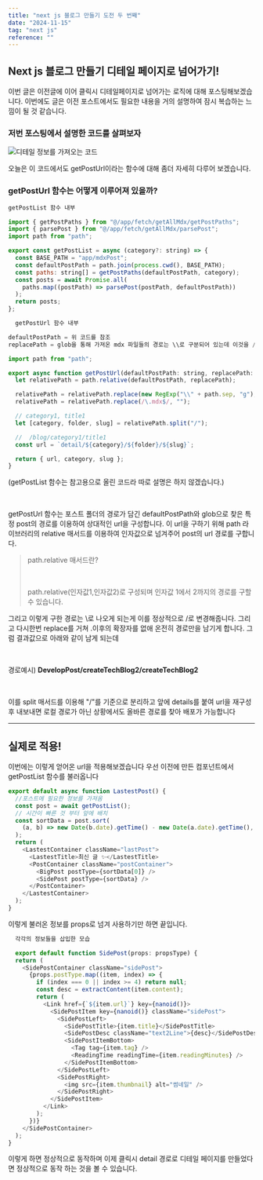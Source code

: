 ```yaml
---
title: "next js 블로그 만들기 도전 두 번째"
date: "2024-11-15"
tag: "next js"
reference: ""
---
```


## Next js 블로그 만들기 디테일 페이지로 넘어가기!

이번 글은 이전글에 이어 클릭시 디테일페이지로 넘어가는 로직에 대해 포스팅해보겠습니다. 이번에도 글은 이전 포스트에서도 필요한 내용을 거의 설명하여 잠시 복습하는 느낌이 될 것 같습니다.

### 저번 포스팅에서 설명한 코드를 살펴보자

<img src="/mdxImg/DevelopPost/createTechBlog2/detailInfoCode.png" alt="디테일 정보를 가져오는 코드"/>

오늘은 이 코드에서도 getPostUrl이라는 함수에 대해 좀더 자세히 다루어 보겠습니다.

### getPostUrl 함수는 어떻게 이루어져 있을까?

```javascript
getPostList 함수 내부

import { getPostPaths } from "@/app/fetch/getAllMdx/getPostPaths";
import { parsePost } from "@/app/fetch/getAllMdx/parsePost";
import path from "path";

export const getPostList = async (category?: string) => {
  const BASE_PATH = "app/mdxPost";
  const defaultPostPath = path.join(process.cwd(), BASE_PATH);
  const paths: string[] = getPostPaths(defaultPostPath, category);
  const posts = await Promise.all(
    paths.map((postPath) => parsePost(postPath, defaultPostPath))
  );
  return posts;
};


```

```javascript
  getPostUrl 함수 내부

defaultPostPath = 위 코드를 참조
replacePath = glob을 통해 가져온 mdx 파일들의 경로는 \\로 구분되어 있는데 이것을 /하나로 바꾼 경로

import path from "path";

export async function getPostUrl(defaultPostPath: string, replacePath: string) {
  let relativePath = path.relative(defaultPostPath, replacePath);

  relativePath = relativePath.replace(new RegExp("\\" + path.sep, "g"), "/");
  relativePath = relativePath.replace(/\.mdx$/, "");

  // category1, title1
  let [category, folder, slug] = relativePath.split("/");

  //  /blog/category1/title1
  const url = `detail/${category}/${folder}/${slug}`;

  return { url, category, slug };
}

```

(getPostList 함수는 참고용으로 올린 코드라 따로 설명은 하지 않겠습니다.)

<br/>

getPostUrl 함수는 포스트 폴더의 경로가 담긴 defaultPostPath와 glob으로 찾은 특정 post의 경로를 이용하여 상대적인 url을 구성합니다. 이 url을 구하기 위해 path 라이브러리의 relative 매서드를 이용하여 인자값으로 넘겨주어 post의 url 경로를 구합니다.

<blockquote>

path.relative 매서드란?

  <br/>

path.relative(인자값1,인자값2)로 구성되며 인자값 1에서 2까지의 경로를 구할 수 있습니다.

</blockquote>

그리고 이렇게 구한 경로는 \로 나오게 되는게 이를 정상적으로 /로 변경해줍니다. 그리고 다시한번 replace를 거쳐 .이후의 확장자를 없애 온전히 경로만을 남기게 합니다. 그럼 결과값으로 아래와 같이 남게 되는데

<br/>

경로예시) <b>DevelopPost/createTechBlog2/createTechBlog2</b>

<br/>

이를 split 매서드를 이용해 "/"를 기준으로 분리하고 앞에 details를 붙여 url을 재구성후 내보내면 로컬 경로가 아닌 상황에서도 올바른 경로를 찾아 배포가 가능합니다

<hr/>

## 실제로 적용!

이번에는 이렇게 얻어온 url을 적용해보겠습니다 우선 이전에 만든 컴포넌트에서 getPostList 함수를 불러옵니다

```javascript
export default async function LastestPost() {
  //포스트에 필요한 정보를 가져옴
  const post = await getPostList();
  // 시간이 빠른 것 부터 앞에 배치
  const sortData = post.sort(
    (a, b) => new Date(b.date).getTime() - new Date(a.date).getTime(),
  );
  return (
    <LastestContainer className="lastPost">
      <LastestTitle>최신 글 ✨</LastestTitle>
      <PostContainer className="postContainer">
        <BigPost postType={sortData[0]} />
        <SidePost postType={sortData} />
      </PostContainer>
    </LastestContainer>
  );
}
```

이렇게 불러온 정보를 props로 넘겨 사용하기만 하면 끝입니다.

```javascript
  각각의 정보들을 삽입한 모습

  export default function SidePost(props: propsType) {
  return (
    <SidePostContainer className="sidePost">
      {props.postType.map((item, index) => {
        if (index === 0 || index >= 4) return null;
        const desc = extractContent(item.content);
        return (
          <Link href={`${item.url}`} key={nanoid()}>
            <SidePostItem key={nanoid()} className="sidePost">
              <SidePostLeft>
                <SidePostTitle>{item.title}</SidePostTitle>
                <SidePostDesc className="text2Line">{desc}</SidePostDesc>
                <SidePostItemBottom>
                  <Tag tag={item.tag} />
                  <ReadingTime readingTime={item.readingMinutes} />
                </SidePostItemBottom>
              </SidePostLeft>
              <SidePostRight>
                <img src={item.thumbnail} alt="썸네일" />
              </SidePostRight>
            </SidePostItem>
          </Link>
        );
      })}
    </SidePostContainer>
  );
}
```

이렇게 하면 정상적으로 동작하며 이제 클릭시 detail 경로로 디테일 페이지를 만들었다면 정상적으로 동작 하는 것을 볼 수 있습니다.
